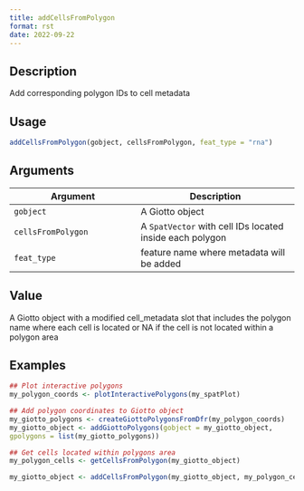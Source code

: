 ```yaml
--- 
title: addCellsFromPolygon 
format: rst 
date: 2022-09-22 
--- 
```


## Description

Add corresponding polygon IDs to cell metadata


## Usage

```r
addCellsFromPolygon(gobject, cellsFromPolygon, feat_type = "rna")
```


## Arguments

Argument      |Description
------------- |----------------
`gobject`     |     A Giotto object
`cellsFromPolygon`     |     A `SpatVector` with cell IDs located inside each polygon
`feat_type`     |     feature name where metadata will be added


## Value

A Giotto object with a modified cell_metadata slot that includes the
 polygon name where each cell is located or NA if the cell is not located
 within a polygon area


## Examples

```r
## Plot interactive polygons
my_polygon_coords <- plotInteractivePolygons(my_spatPlot)

## Add polygon coordinates to Giotto object
my_giotto_polygons <- createGiottoPolygonsFromDfr(my_polygon_coords)
my_giotto_object <- addGiottoPolygons(gobject = my_giotto_object,
gpolygons = list(my_giotto_polygons))

## Get cells located within polygons area
my_polygon_cells <- getCellsFromPolygon(my_giotto_object)

my_giotto_object <- addCellsFromPolygon(my_giotto_object, my_polygon_cells)
```


